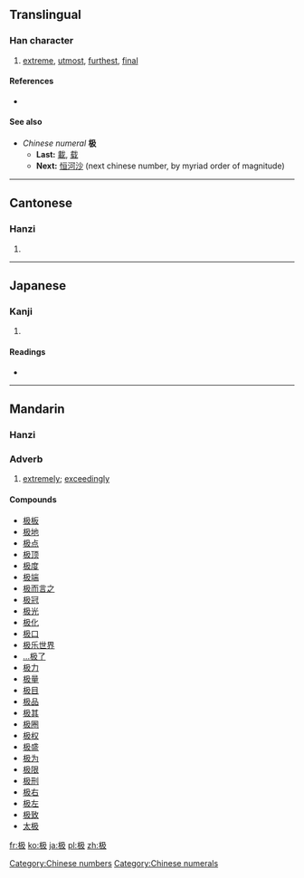 {{xsee|[[極]]''' (distinct characters in traditional Chinese; merged into 极 in simplified Chinese)''' }}

==Translingual==

===Han character===
{{Han char|rn=75|rad=木|as=03|sn=7|four=4794<sub>7</sub>|canj=木弓竹水 (DNHE)}}

# [[extreme]], [[utmost]], [[furthest]], [[final]]

====References====
* {{Han ref|kx=0514.170|dkj=14519|hdz=21161.090|uh=6781|ud=26497|bh=CCE5|bd=52453}}

====See also====
* ''Chinese numeral'' '''极'''
** '''Last:''' [[載]], [[载]]
** '''Next:''' [[恒河沙]] (next chinese number, by myriad order of magnitude)

[[Category:Chinese numbers]]
[[Category:Chinese numerals]]

----

==Cantonese==

===Hanzi===
{{yue-hanzi|jyut=|y=gik6|tra=極}}

# {{defn|lang=yue|sort=木03}}

----

==Japanese==

===Kanji===
{{ja-kanji|grade=|rs=木03}}

# {{defn|lang=ja|sort=木03}}

====Readings====
* {{ja-readings|on=[[きょう]] (kyō), [[ごう]] (gō)|kun=[[にぐら]] (nigura)}}

----

==Mandarin==

===Hanzi===
{{cmn-hanzi|tra=極|pin=[[jí]] ([[ji2]])|wg=chi<sup>2</sup>}}

===Adverb===
{{cmn-adv|s|pin=jí|pint=ji2|tra=極|sim=极|rs=木03}}

# [[extremely]]; [[exceedingly]]

====Compounds====
* [[极板]]
* [[极地]]
* [[极点]]
* [[极顶]]
* [[极度]]
* [[极端]]
* [[极而言之]]
* [[极冠]]
* [[极光]]
* [[极化]]
* [[极口]]
* [[极乐世界]]
* [[…极了]]
* [[极力]]
* [[极量]]
* [[极目]]
* [[极品]]
* [[极其]]
* [[极圈]]
* [[极权]]
* [[极盛]]
* [[极为]]
* [[极限]]
* [[极刑]]
* [[极右]]
* [[极左]]
* [[极致]]
* [[太极]]

[[fr:极]]
[[ko:极]]
[[ja:极]]
[[pl:极]]
[[zh:极]]